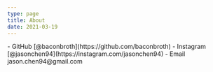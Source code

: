 ```yaml
---
type: page
title: About
date: 2021-03-19
---
```

<AiFillGitHub />
- GitHub [@baconbroth](https://github.com/baconbroth)
- Instagram [@jasonchen94](https://instagram.com/jasonchen94)
- Email jason.chen94@gmail.com